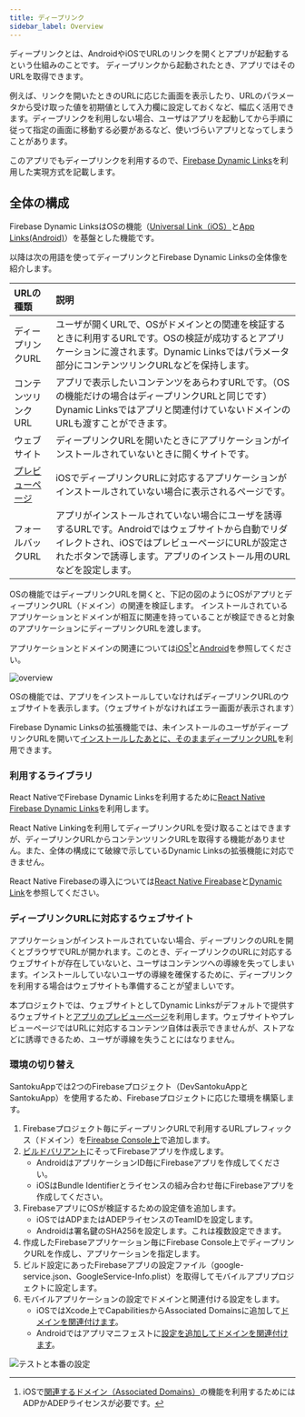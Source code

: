 ```yaml
---
title: ディープリンク
sidebar_label: Overview
---
```


ディープリンクとは、AndroidやiOSでURLのリンクを開くとアプリが起動するという仕組みのことです。
ディープリンクから起動されたとき、アプリではそのURLを取得できます。

例えば、リンクを開いたときのURLに応じた画面を表示したり、URLのパラメータから受け取った値を初期値として入力欄に設定しておくなど、幅広く活用できます。ディープリンクを利用しない場合、ユーザはアプリを起動してから手順に従って指定の画面に移動する必要があるなど、使いづらいアプリとなってしまうことがあります。

このアプリでもディープリンクを利用するので、[Firebase Dynamic Links](https://firebase.google.com/docs/dynamic-links)を利用した実現方式を記載します。

## 全体の構成

Firebase Dynamic LinksはOSの機能（[Universal Link（iOS）](https://developer.apple.com/ios/universal-links/)と[App Links(Android)](https://developer.android.com/training/app-links#add-app-links)）を基盤とした機能です。

以降は次の用語を使ってディープリンクとFirebase Dynamic Linksの全体像を紹介します。

|URLの種類|説明|
|:-------|:--|
|ディープリンクURL|ユーザが開くURLで、OSがドメインとの関連を検証するときに利用するURLです。OSの検証が成功するとアプリケーションに渡されます。Dynamic Linksではパラメータ部分にコンテンツリンクURLなどを保持します。|
|コンテンツリンクURL|アプリで表示したいコンテンツをあらわすURLです。（OSの機能だけの場合はディープリンクURLと同じです）Dynamic Linksではアプリと関連付けていないドメインのURLも渡すことができます。|
|ウェブサイト|ディープリンクURLを開いたときにアプリケーションがインストールされていないときに開くサイトです。|
|[プレビューページ](https://firebase.google.com/docs/dynamic-links/link-previews#app_preview_pages)|iOSでディープリンクURLに対応するアプリケーションがインストールされていない場合に表示されるページです。|
|フォールバックURL|アプリがインストールされていない場合にユーザを誘導するURLです。Androidではウェブサイトから自動でリダイレクトされ、iOSではプレビューページにURLが設定されたボタンで誘導します。アプリのインストール用のURLなどを設定します。|

OSの機能ではディープリンクURLを開くと、下記の図のようにOSがアプリとディープリンクURL（ドメイン）の関連を検証します。
インストールされているアプリケーションとドメインが相互に関連を持っていることが検証できると対象のアプリケーションにディープリンクURLを渡します。

アプリケーションとドメインの関連については[iOS](https://firebase.google.com/docs/dynamic-links/ios/receive)[^1]と[Android](https://firebase.google.com/docs/dynamic-links/android/receive)を参照してください。

[^1]:iOSで[関連するドメイン（Associated Domains）](https://help.apple.com/developer-account/#/dev21218dfd6)の機能を利用するためにはADPかADEPライセンスが必要です。

![overview](./overview.drawio.png)

OSの機能では、アプリをインストールしていなければディープリンクURLのウェブサイトを表示します。（ウェブサイトがなければエラー画面が表示されます）

Firebase Dynamic Linksの拡張機能では、未インストールのユーザがディープリンクURLを開いて[インストールしたあとに、そのままディープリンクURL](https://firebase.google.com/docs/dynamic-links/operating-system-integrations)を利用できます。

### 利用するライブラリ

React NativeでFirebase Dynamic Linksを利用するために[React Native Firebase Dynamic Links](https://rnfirebase.io/dynamic-links/usage)を利用します。

React Native Linkingを利用してディープリンクURLを受け取ることはできますが、ディープリンクURLからコンテンツリンクURLを取得する機能がありません。また、全体の構成にて破線で示しているDynamic Linksの拡張機能に対応できません。

React Native Firebaseの導入については[React Native Fireabase](https://rnfirebase.io/)と[Dynamic Link](https://rnfirebase.io/dynamic-links/usage)を参照してください。

### ディープリンクURLに対応するウェブサイト

アプリケーションがインストールされていない場合、ディープリンクのURLを開くとブラウザでURLが開かれます。このとき、ディープリンクのURLに対応するウェブサイトが存在していないと、ユーザはコンテンツへの導線を失ってしまいます。インストールしていないユーザの導線を確保するために、ディープリンクを利用する場合はウェブサイトも準備することが望ましいです。

本プロジェクトでは、ウェブサイトとしてDynamic Linksがデフォルトで提供するウェブサイトと[アプリのプレビューページ](https://firebase.google.com/docs/dynamic-links/link-previews#app_preview_pages)を利用します。ウェブサイトやプレビューページではURLに対応するコンテンツ自体は表示できませんが、ストアなどに誘導できるため、ユーザが導線を失うことにはなりません。

### 環境の切り替え

SantokuAppでは2つのFirebaseプロジェクト（DevSantokuAppとSantokuApp）を使用するため、Firebaseプロジェクトに応じた環境を構築します。

1. Firebaseプロジェクト毎にディープリンクURLで利用するURLプレフィックス（ドメイン）を[Fireabse Console上](https://console.firebase.google.com/u/4/project/_/durablelinks/links)で追加します。
1. [ビルドバリアント](../../development/build-configuration.mdx)にそってFirebaseアプリを作成します。
    - AndroidはアプリケーションID毎にFirebaseアプリを作成してください。
    - iOSはBundle Identifierとライセンスの組み合わせ毎にFirebaseアプリを作成してください。
1. FirebaseアプリにOSが検証するための設定値を追加します。
    - iOSではADPまたはADEPライセンスのTeamIDを設定します。
    - Androidは署名鍵のSHA256を設定します。これは複数設定できます。
1. 作成したFirebaseアプリケーション毎にFirebase Console上でディープリンクURLを作成し、アプリケーションを指定します。
1. ビルド設定にあったFirebaseアプリの設定ファイル（google-service.json、GoogleService-Info.plist）を取得してモバイルアプリプロジェクトに設定します。
1. モバイルアプリケーションの設定でドメインと関連付ける設定をします。
    - iOSではXcode上でCapabilitiesからAssociated Domainsに追加して[ドメインを関連付けます](https://firebase.google.com/docs/dynamic-links/ios/receive?hl=ja#open-dynamic-links-in-your-app)。
    - Androidではアプリマニフェストに[設定を追加してドメインを関連付けます](https://developer.android.com/training/app-links/verify-site-associations?hl=ja#request-verify)。

![テストと本番の設定](./test-setting.drawio.png)
